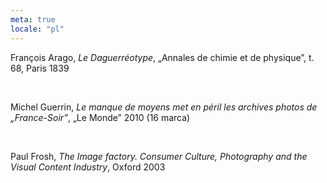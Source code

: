 ```yaml
---
meta: true
locale: "pl"
---
```


François Arago, *Le Daguerréotype*, „Annales de chimie et de physique”, t. 68, Paris 1839

<br />

Michel Guerrin, *Le manque de moyens met en péril les archives photos de „France-Soir”*, „Le Monde” 2010 (16 marca)

<br />

Paul Frosh, *The Image factory. Consumer Culture, Photography and the Visual Content Industry*, Oxford 2003